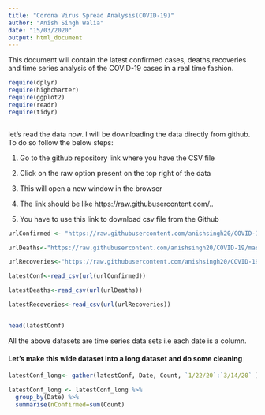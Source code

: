 ```yaml
---
title: "Corona Virus Spread Analysis(COVID-19)"
author: "Anish Singh Walia"
date: "15/03/2020"
output: html_document
---
```


This document will contain the latest confirmed cases, deaths,recoveries and time series analysis of the COVID-19 cases in a real time fashion.

```r


require(dplyr)
require(highcharter)
require(ggplot2)
require(readr)
require(tidyr)



```


let's read the data now. I will be downloading the data directly from github. To do so follow the below steps:

1. Go to the github repository link where you have the CSV file

2. Click on the raw option present on the top right of the data

3. This will open a new window in the browser

4. The link should be like https://raw.githubusercontent.com/..

5. You have to use this link to download csv file from the Github


```r

urlConfirmed <- "https://raw.githubusercontent.com/anishsingh20/COVID-19/master/csse_covid_19_data/csse_covid_19_time_series/time_series_19-covid-Confirmed.csv"

urlDeaths<-"https://raw.githubusercontent.com/anishsingh20/COVID-19/master/csse_covid_19_data/csse_covid_19_time_series/time_series_19-covid-Deaths.csv"

urlRecoveries<-"https://raw.githubusercontent.com/anishsingh20/COVID-19/master/csse_covid_19_data/csse_covid_19_time_series/time_series_19-covid-Recovered.csv"

latestConf<-read_csv(url(urlConfirmed))

latestDeaths<-read_csv(url(urlDeaths))

latestRecoveries<-read_csv(url(urlRecoveries))


head(latestConf)

```


All the above datasets are time series data sets i.e each date is a column.


#### Let's make this wide dataset into a long dataset and do some cleaning


```r

latestConf_long<- gather(latestConf, Date, Count, `1/22/20`:`3/14/20` )

latestConf_long <- latestConf_long %>% 
  group_by(Date) %>%
  summarise(nConfirmed=sum(Count) 

```